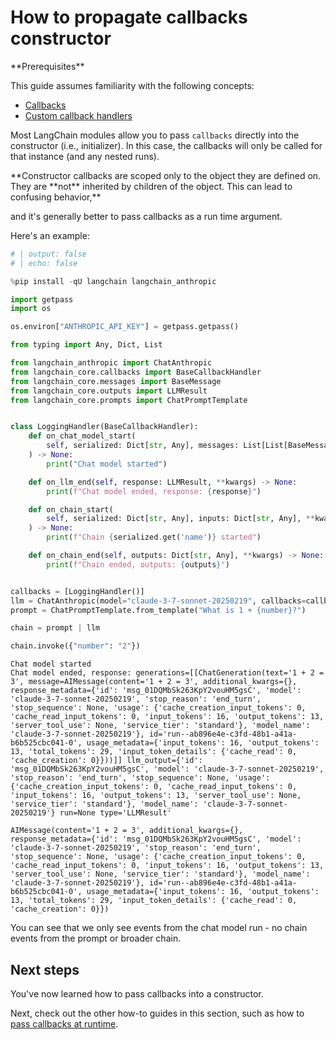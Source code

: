 # How to propagate callbacks  constructor

<Info>
**Prerequisites**


This guide assumes familiarity with the following concepts:

- [Callbacks](/oss/python/concepts/callbacks)
- [Custom callback handlers](/oss/python/how-to/custom_callbacks)

</Info>

Most LangChain modules allow you to pass `callbacks` directly into the constructor (i.e., initializer). In this case, the callbacks will only be called for that instance (and any nested runs).

<Warning>
**Constructor callbacks are scoped only to the object they are defined on. They are **not** inherited by children of the object. This can lead to confusing behavior,**

and it's generally better to pass callbacks as a run time argument.
</Warning>

Here's an example:


```python
# | output: false
# | echo: false

%pip install -qU langchain langchain_anthropic

import getpass
import os

os.environ["ANTHROPIC_API_KEY"] = getpass.getpass()
```


```python
from typing import Any, Dict, List

from langchain_anthropic import ChatAnthropic
from langchain_core.callbacks import BaseCallbackHandler
from langchain_core.messages import BaseMessage
from langchain_core.outputs import LLMResult
from langchain_core.prompts import ChatPromptTemplate


class LoggingHandler(BaseCallbackHandler):
    def on_chat_model_start(
        self, serialized: Dict[str, Any], messages: List[List[BaseMessage]], **kwargs
    ) -> None:
        print("Chat model started")

    def on_llm_end(self, response: LLMResult, **kwargs) -> None:
        print(f"Chat model ended, response: {response}")

    def on_chain_start(
        self, serialized: Dict[str, Any], inputs: Dict[str, Any], **kwargs
    ) -> None:
        print(f"Chain {serialized.get('name')} started")

    def on_chain_end(self, outputs: Dict[str, Any], **kwargs) -> None:
        print(f"Chain ended, outputs: {outputs}")


callbacks = [LoggingHandler()]
llm = ChatAnthropic(model="claude-3-7-sonnet-20250219", callbacks=callbacks)
prompt = ChatPromptTemplate.from_template("What is 1 + {number}?")

chain = prompt | llm

chain.invoke({"number": "2"})
```
```output
Chat model started
Chat model ended, response: generations=[[ChatGeneration(text='1 + 2 = 3', message=AIMessage(content='1 + 2 = 3', additional_kwargs={}, response_metadata={'id': 'msg_01DQMbSk263KpY2vouHM5gsC', 'model': 'claude-3-7-sonnet-20250219', 'stop_reason': 'end_turn', 'stop_sequence': None, 'usage': {'cache_creation_input_tokens': 0, 'cache_read_input_tokens': 0, 'input_tokens': 16, 'output_tokens': 13, 'server_tool_use': None, 'service_tier': 'standard'}, 'model_name': 'claude-3-7-sonnet-20250219'}, id='run--ab896e4e-c3fd-48b1-a41a-b6b525cbc041-0', usage_metadata={'input_tokens': 16, 'output_tokens': 13, 'total_tokens': 29, 'input_token_details': {'cache_read': 0, 'cache_creation': 0}}))]] llm_output={'id': 'msg_01DQMbSk263KpY2vouHM5gsC', 'model': 'claude-3-7-sonnet-20250219', 'stop_reason': 'end_turn', 'stop_sequence': None, 'usage': {'cache_creation_input_tokens': 0, 'cache_read_input_tokens': 0, 'input_tokens': 16, 'output_tokens': 13, 'server_tool_use': None, 'service_tier': 'standard'}, 'model_name': 'claude-3-7-sonnet-20250219'} run=None type='LLMResult'
```


```output
AIMessage(content='1 + 2 = 3', additional_kwargs={}, response_metadata={'id': 'msg_01DQMbSk263KpY2vouHM5gsC', 'model': 'claude-3-7-sonnet-20250219', 'stop_reason': 'end_turn', 'stop_sequence': None, 'usage': {'cache_creation_input_tokens': 0, 'cache_read_input_tokens': 0, 'input_tokens': 16, 'output_tokens': 13, 'server_tool_use': None, 'service_tier': 'standard'}, 'model_name': 'claude-3-7-sonnet-20250219'}, id='run--ab896e4e-c3fd-48b1-a41a-b6b525cbc041-0', usage_metadata={'input_tokens': 16, 'output_tokens': 13, 'total_tokens': 29, 'input_token_details': {'cache_read': 0, 'cache_creation': 0}})
```


You can see that we only see events from the chat model run - no chain events from the prompt or broader chain.

## Next steps

You've now learned how to pass callbacks into a constructor.

Next, check out the other how-to guides in this section, such as how to [pass callbacks at runtime](/oss/python/how-to/callbacks_runtime).
